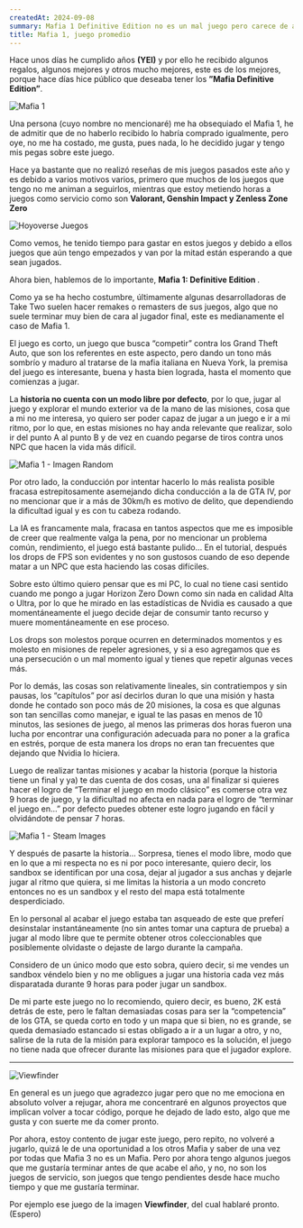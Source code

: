 ```yaml
---
createdAt: 2024-09-08
summary: Mafia 1 Definitive Edition no es un mal juego pero carece de aspectos que caracterizan a los sandbox y es que la campaña obligatoria no deja una exploración libre ideal.
title: Mafia 1, juego promedio
---
```

Hace unos días he cumplido años <strong>(YEI)</strong> y por ello he recibido algunos regalos, algunos mejores y otros mucho mejores, este es de los mejores, porque hace días hice público que deseaba tener los <strong>”Mafia Definitive Edition”</strong>. 

![Mafia 1](https://m.media-amazon.com/images/I/91ivw5csfeL._AC_UF1000,1000_QL80_.jpg)

Una persona (cuyo nombre no mencionaré) me ha obsequiado el Mafia 1, he de admitir que de no haberlo recibido lo habría comprado igualmente, pero oye, no me ha costado, me gusta, pues nada, lo he decidido jugar y tengo mis pegas sobre este juego.

Hace ya bastante que no realizó reseñas de mis juegos pasados este año y es debido a varios motivos varios, primero que muchos de los juegos que tengo no me animan a seguirlos, mientras que estoy metiendo horas a juegos como servicio como son <strong> Valorant, Genshin Impact y Zenless Zone Zero </strong>

![Hoyoverse Juegos](https://webstatic.hoyoverse.com/upload/op-public/2023/08/23/061ffa4f7881d8a6c527d6eb9ea08506_60499452296434830.jpg)

Como vemos, he tenido tiempo para gastar en estos juegos y debido a ellos juegos que aún tengo empezados y van por la mitad están esperando a que sean jugados.

Ahora bien, hablemos de lo importante, <strong>Mafia 1: Definitive Edition </strong>.

Como ya se ha hecho costumbre, últimamente algunas desarrolladoras de Take Two suelen hacer remakes o remasters de sus juegos, algo que no suele terminar muy bien de cara al jugador final, este es medianamente el caso de Mafia 1.

El juego es corto, un juego que busca “competir” contra los Grand Theft Auto, que son los referentes en este aspecto, pero dando un tono más sombrío y maduro al tratarse de la mafia italiana en Nueva York, la premisa del juego es interesante, buena y hasta bien lograda, hasta el momento que comienzas a jugar.

La <strong>historia no cuenta con un modo libre por defecto</strong>, por lo que, jugar al juego y explorar el mundo exterior va de la mano de las misiones, cosa que a mi no me interesa, yo quiero ser poder capaz de jugar a un juego e ir a mi ritmo, por lo que, en estas misiones no hay anda relevante que realizar, solo ir del punto A al punto B y de vez en cuando pegarse de tiros contra unos NPC que hacen la vida más difícil. 

![Mafia 1 - Imagen Random](https://m.media-amazon.com/images/I/91JyqvxLE5L._AC_UF1000,1000_QL80_.jpg)

Por otro lado, la conducción por intentar hacerlo lo más realista posible fracasa estrepitosamente asemejando dicha conducción a la de GTA IV, por no mencionar que ir a más de 30km/h es motivo de delito, que dependiendo la dificultad igual y es con tu cabeza rodando.

La IA es francamente mala, fracasa en tantos aspectos que me es imposible de creer que realmente valga la pena, por no mencionar un problema común, rendimiento, el juego está bastante pulido… En el tutorial, después los drops de FPS son evidentes y no son gustosos cuando de eso depende matar a un NPC que esta haciendo las cosas difíciles.

Sobre esto último quiero pensar que es mi PC, lo cual no tiene casi sentido cuando me pongo a jugar Horizon Zero Down como sin nada en calidad Alta o Ultra, por lo que he mirado en las estadísticas de Nvidia es causado a que momentáneamente el juego decide dejar de consumir tanto recurso y muere momentáneamente en ese proceso. 

Los drops son molestos porque ocurren en determinados momentos y es molesto en misiones de repeler agresiones, y si a eso agregamos que es una persecución o un mal momento igual y tienes que repetir algunas veces más. 

Por lo demás, las cosas son relativamente lineales, sin contratiempos y sin pausas, los “capítulos” por así decirlos duran lo que una misión y hasta donde he contado son poco más de 20 misiones, la cosa es que algunas son tan sencillas como manejar, e igual te las pasas en menos de 10 minutos, las sesiones de juego, al menos las primeras dos horas fueron una lucha por encontrar una configuración adecuada para no poner a la grafica en estrés, porque de esta manera los drops no eran tan frecuentes que dejando que Nvidia lo hiciera. 

Luego de realizar tantas misiones y acabar la historia (porque la historia tiene un final y ya) te das cuenta de dos cosas, una al finalizar si quieres hacer el logro de “Terminar el juego en modo clásico” es comerse otra vez 9 horas de juego, y la dificultad no afecta en nada para el logro de “terminar el juego en…” por defecto puedes obtener este logro jugando en fácil y olvidándote de pensar 7 horas.

![Mafia 1 - Steam Images](https://shared.akamai.steamstatic.com/store_item_assets/steam/apps/1030840/ss_53523304d2d0f9846c9c27059334629e8a83144e.1920x1080.jpg?t=1724260178)

Y después de pasarte la historia… Sorpresa, tienes el modo libre, modo que en lo que a mi respecta no es ni por poco interesante, quiero decir, los sandbox se identifican por una cosa, dejar al jugador a sus anchas y dejarle jugar al ritmo que quiera, si me limitas la historia a un modo concreto entonces no es un sandbox y el resto del mapa está totalmente desperdiciado.

En lo personal al acabar el juego estaba tan asqueado de este que preferí desinstalar instantáneamente (no sin antes tomar una captura de prueba) a jugar al modo libre que te permite obtener otros coleccionables que posiblemente olvidaste o dejaste de largo durante la campaña.

Considero de un único modo que esto sobra, quiero decir, si me vendes un sandbox véndelo bien y no me obligues a jugar una historia cada vez más disparatada durante 9 horas para poder jugar un sandbox.

De mi parte este juego no lo recomiendo, quiero decir, es bueno, 2K está detrás de este, pero le faltan demasiadas cosas para ser la “competencia” de los GTA, se queda corto en todo y un mapa que si bien, no es grande, se queda demasiado estancado si estas obligado a ir a un lugar a otro, y no, salirse de la ruta de la misión para explorar tampoco es la solución, el juego no tiene nada que ofrecer durante las misiones para que el jugador explore.

---

![Viewfinder](https://i.blogs.es/686759/viewfinder_01/1366_2000.webp)

En general es un juego que agradezco jugar pero que no me emociona en absoluto volver a rejugar, ahora me concentraré en algunos proyectos que implican volver a tocar código, porque he dejado de lado esto, algo que me gusta y con suerte me da comer pronto.

Por ahora, estoy contento de jugar este juego, pero repito, no volveré a jugarlo, quizá le de una oportunidad a los otros Mafia y saber de una vez por todas que Mafia 3 no es un Mafia. Pero por ahora tengo algunos juegos que me gustaría terminar antes de que acabe el año, y no, no son los juegos de servicio, son juegos que tengo pendientes desde hace mucho tiempo y que me gustaría terminar.

Por ejemplo ese juego de la imagen <strong>Viewfinder</strong>, del cual hablaré pronto. (Espero)